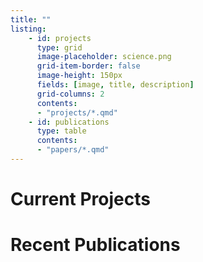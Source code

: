 ```yaml
---
title: ""
listing:
    - id: projects
      type: grid
      image-placeholder: science.png
      grid-item-border: false
      image-height: 150px
      fields: [image, title, description]
      grid-columns: 2
      contents:
      - "projects/*.qmd"
    - id: publications
      type: table
      contents:
      - "papers/*.qmd"
---
```


# Current Projects

::: {#projects}
:::

# Recent Publications

::: {#publications}
:::
